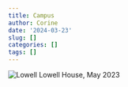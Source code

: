 ```yaml
---
title: Campus
author: Corine
date: '2024-03-23'
slug: []
categories: []
tags: []
---
```


![Lowell](Lowell.jpg)
Lowell House, May 2023